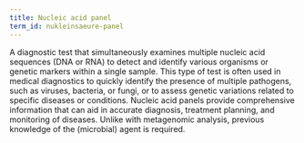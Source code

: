 ```yaml
---
title: Nucleic acid panel
term_id: nukleinsaeure-panel
---
```


A diagnostic test that simultaneously examines multiple nucleic acid sequences (DNA or RNA) to detect and identify various organisms or genetic markers within a single sample. This type of test is often used in medical diagnostics to quickly identify the presence of multiple pathogens, such as viruses, bacteria, or fungi, or to assess genetic variations related to specific diseases or conditions. Nucleic acid panels provide comprehensive information that can aid in accurate diagnosis, treatment planning, and monitoring of diseases. Unlike with metagenomic analysis, previous knowledge of the (microbial) agent is required.
